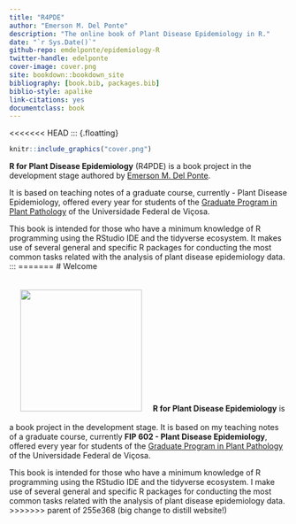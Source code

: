 ```yaml
---
title: "R4PDE"
author: "Emerson M. Del Ponte"
description: "The online book of Plant Disease Epidemiology in R."
date: "`r Sys.Date()`"
github-repo: emdelponte/epidemiology-R
twitter-handle: edelponte
cover-image: cover.png
site: bookdown::bookdown_site
bibliography: [book.bib, packages.bib]
biblio-style: apalike
link-citations: yes
documentclass: book
---
```


<<<<<<< HEAD
::: {.floatting}
```r
knitr::include_graphics("cover.png")
```

**R for Plant Disease Epidemiology** (R4PDE) is a book project in the development stage authored by [Emerson M. Del Ponte](http://emersondelponte.netlify.app).

It is based on teaching notes of a graduate course, currently \FIP 602 - Plant Disease Epidemiology, offered every year for students of the [Graduate Program in Plant Pathology](http://www.dfp.ufv.br/grad/) of the Universidade Federal de Viçosa.

This book is intended for those who have a minimum knowledge of R programming using the RStudio IDE and the tidyverse ecosystem. It makes use of several general and specific R packages for conducting the most common tasks related with the analysis of plant disease epidemiology data.
:::
=======
# Welcome
<p>
<img src="cover.png" class="cover" style = "margin: 20px" width="220"/>**R for Plant Disease Epidemiology** is a book project in the development stage. It is based on my teaching notes of a graduate course, currently **FIP 602 - Plant Disease Epidemiology**, offered every year for students of the [Graduate Program in Plant Pathology](http://www.dfp.ufv.br/grad/) of the Universidade Federal de Viçosa.
</p>
This book is intended for those who have a minimum knowledge of R programming using the RStudio IDE and the tidyverse ecosystem. I make use of several general and specific R packages for conducting the most common tasks related with the analysis of plant disease epidemiology data. 
>>>>>>> parent of 255e368 (big change to distill website!)

